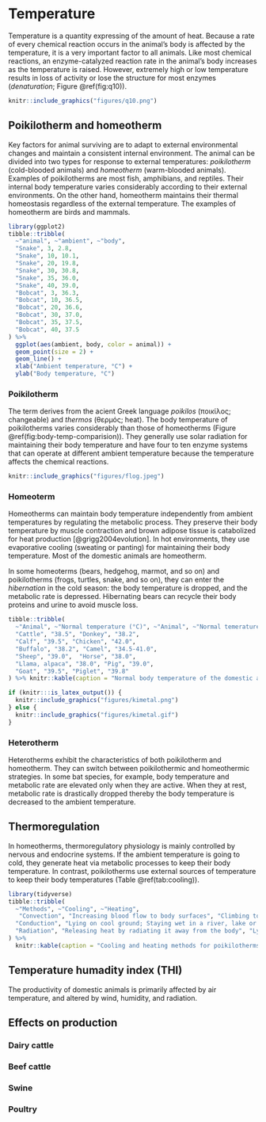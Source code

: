 # Temperature  
Temperature is a quantity expressing of the amount of heat. Because a rate of every chemical reaction occurs in the animal's body is affected by the temperature, it is a very important factor to all animals. Like most chemical reactions, an enzyme-catalyzed reaction rate in the animal's body increases as the temperature is raised. However, extremely high or low temperature results in loss of activity or lose the structure for most enzymes (*denaturation*; Figure \@ref(fig:q10)). 

```r

knitr::include_graphics("figures/q10.png")
```

## Poikilotherm and homeotherm

Key factors for animal surviving are to adapt to external environmental changes and maintain a consistent internal environment. The animal can be divided into two types for response to external temperatures: *poikilotherm* (cold-blooded animals) and *homeotherm* (warm-blooded animals). Examples of poikilotherms are most fish, amphibians, and reptiles. Their internal body temperature varies considerably according to their external environments. On the other hand, homeotherm maintains their thermal homeostasis regardless of the external temperature. The examples of homeotherm are birds and mammals.

```r

library(ggplot2)
tibble::tribble(
  ~"animal", ~"ambient", ~"body",
  "Snake", 3, 2.8,
  "Snake", 10, 10.1,
  "Snake", 20, 19.8,
  "Snake", 30, 30.8,
  "Snake", 35, 36.0,
  "Snake", 40, 39.0,
  "Bobcat", 3, 36.3,
  "Bobcat", 10, 36.5,
  "Bobcat", 20, 36.6,
  "Bobcat", 30, 37.0,
  "Bobcat", 35, 37.5,
  "Bobcat", 40, 37.5
) %>%
  ggplot(aes(ambient, body, color = animal)) +
  geom_point(size = 2) +
  geom_line() +
  xlab("Ambient temperature, °C") +
  ylab("Body temperature, °C") 
```

### Poikilotherm

The term derives from the acient Greek language *poikilos* (ποικίλος; changeable) and *thermos* (θερμός; heat). The body temperature of poikilotherms varies considerably than those of homeotherms (Figure \@ref(fig:body-temp-comparision)). They generally use solar radiation for maintaining their body temperature and have four to ten enzyme systems that can operate at different ambient temperature because the temperature affects the chemical reactions.

```r

knitr::include_graphics("figures/flog.jpeg")
```

### Homeoterm

Homeotherms can maintain body temperature independently from ambient temperatures by regulating the metabolic process. They preserve their body temperature by muscle contraction and brown adipose tissue is catabolized for heat production [@grigg2004evolution]. In hot environments, they use evaporative cooling (sweating or panting) for maintaining their body temperature. Most of the domestic animals are homeotherm.

In some homeoterms (bears, hedgehog, marmot, and so on) and poikilotherms (frogs, turtles, snake, and so on), they can enter the *hibernation* in the cold season: the body temperature is dropped, and the metabolic rate is depressed. Hibernating bears can recycle their body proteins and urine to avoid muscle loss.

```r
tibble::tribble(
  ~"Animal", ~"Normal temperature (°C)", ~"Animal", ~"Normal temerature (°C)",
  "Cattle", "38.5", "Donkey", "38.2",
  "Calf", "39.5", "Chicken", "42.0",
  "Buffalo", "38.2", "Camel", "34.5-41.0",
  "Sheep", "39.0",  "Horse", "38.0",
  "Llama, alpaca", "38.0", "Pig", "39.0",
  "Goat", "39.5", "Piglet", "39.8"
) %>% knitr::kable(caption = "Normal body temperature of the domestic animals; Body temperatures may be 1°C above or below these temperatures.", booktabs = TRUE)
```

```r

if (knitr:::is_latex_output()) {
  knitr::include_graphics("figures/kimetal.png")
} else {
  knitr::include_graphics("figures/kimetal.gif")
}
```

### Heterotherm

Heterotherms exhibit the characteristics of both poikilotherm and homeotherm. They can switch between poikilothermic and homeothermic strategies. In some bat species, for example, body temperature and metabolic rate are elevated only when they are active. When they at rest, metabolic rate is drastically dropped thereby the body temperature is decreased to the ambient temperature. 

## Thermoregulation

In homeotherms, thermoregulatory physiology is mainly controlled by nervous and endocrine systems. If the ambient temperature is going to cold, they generate heat via metabolic processes to keep their body temperature. In contrast, poikilotherms use external sources of temperature to keep their body temperatures (Table \@ref(tab:cooling)). 

```r
library(tidyverse)
tibble::tribble(
  ~"Methods", ~"Cooling", ~"Heating",
   "Convection", "Increasing blood flow to body surfaces", "Climbing to higher ground up trees, ridges, rocks; Entering a warm water or air current; Building an insulated nest or burrow",
  "Conduction", "Lying on cool ground; Staying wet in a river, lake or sea; Covering in cool mud", "Lying on a hot surface",
  "Radiation", "Releasing heat by radiating it away from the body", "Lying in the sun; Folding skin to reduce exposure"
) %>%
  knitr::kable(caption = "Cooling and heating methods for poikilotherms", booktabs = TRUE)
```




## Temperature humadity index (THI)  

The productivity of domestic animals is primarily affected by air temperature, and altered by wind, humidity, and radiation.

## Effects on production
### Dairy cattle
### Beef cattle
### Swine
### Poultry


